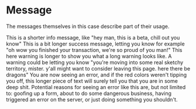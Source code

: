 
<Meta title="Feedback|Message" component={Message} />

# Message

The messages themselves in this case describe part of their usage.

<Preview>
  <Story name="All">
    <ExampleContainer>
      <Message type="info">This is a shorter info message, like "hey man, this is a beta, chill out you know"</Message>
      <Message type="success">
        This is a bit longer success message, letting you know for example "oh wow you finished your transaction, we're
        so proud of you man!"
      </Message>
      <Message type="warning">
        This here warning is longer to show you what a long warning looks like. A warning could be letting you know
        "you're moving into some real sketchy territory, mister. y'all might want to consider leaving this page. here
        there be dragons"
      </Message>
      <Message type="error">
        You are now seeing an error, and if the red colors weren't tipping you off, this longer piece of text will
        surely tell you that you are in some deep shit. Potential reasons for seeing an error like this are, but not
        limited to: goofing up a form, about to do some dangerous business, having triggered an error on the server, or
        just doing something you shouldn't.
      </Message>
    </ExampleContainer>
  </Story>
</Preview>

<Props of={Message} />
